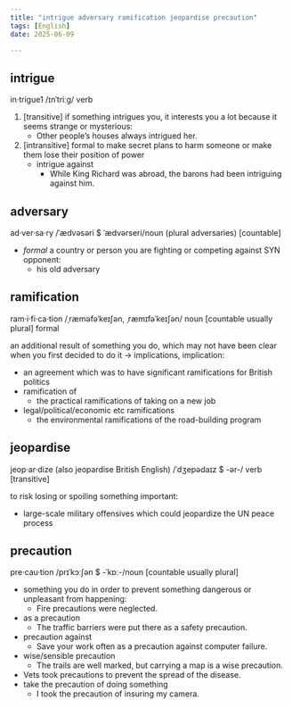 ```yaml
---
title: "intrigue adversary ramification jeopardise precaution"
tags: [English]
date: 2025-06-09

---
```


## intrigue

in·trigue1 /ɪnˈtriːɡ/ verb

1. [transitive] if something intrigues you, it interests you a lot because it seems strange or mysterious:
   - Other people’s houses always intrigued her.
2. [intransitive] formal to make secret plans to harm someone or make them lose their position of power
   - intrigue against
     - While King Richard was abroad, the barons had been intriguing against him.

## adversary

ad·ver·sa·ry /ˈædvəsəri $ ˈædvərseri/noun (plural adversaries) [countable]

- _formal_ a country or person you are fighting or competing against SYN opponent:
  - his old adversary

## ramification

ram·i·fi·ca·tion /ˌræməfəˈkeɪʃən, ˌræmɪfəˈkeɪʃən/ noun [countable usually plural] formal

an additional result of something you do, which may not have been clear when you first decided to do it → implications, implication:

- an agreement which was to have significant ramifications for British politics
- ramification of
  - the practical ramifications of taking on a new job
- legal/political/economic etc ramifications
  - the environmental ramifications of the road-building program

## jeopardise

jeop·ar·dize (also jeopardise British English) /ˈdʒepədaɪz $ -ər-/ verb [transitive]

to risk losing or spoiling something important:

- large-scale military offensives which could jeopardize the UN peace process

## precaution

pre·cau·tion /prɪˈkɔːʃən $ -ˈkɒː-/noun [countable usually plural]

- something you do in order to prevent something dangerous or unpleasant from happening:
  - Fire precautions were neglected.
- as a precaution
  - The traffic barriers were put there as a safety precaution.
- precaution against
  - Save your work often as a precaution against computer failure.
- wise/sensible precaution
  - The trails are well marked, but carrying a map is a wise precaution.
- Vets took precautions to prevent the spread of the disease.
- take the precaution of doing something
  - I took the precaution of insuring my camera.
